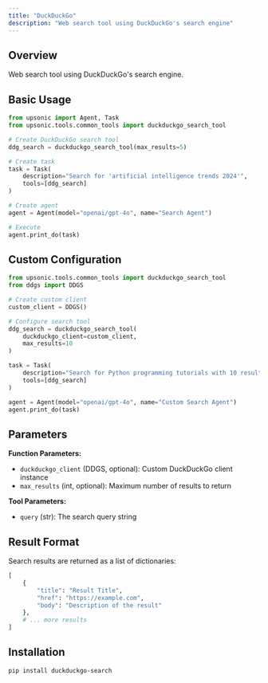 ```yaml
---
title: "DuckDuckGo"
description: "Web search tool using DuckDuckGo's search engine"
---
```


## Overview

Web search tool using DuckDuckGo's search engine.

## Basic Usage

```python
from upsonic import Agent, Task
from upsonic.tools.common_tools import duckduckgo_search_tool

# Create DuckDuckGo search tool
ddg_search = duckduckgo_search_tool(max_results=5)

# Create task
task = Task(
    description="Search for 'artificial intelligence trends 2024'",
    tools=[ddg_search]
)

# Create agent
agent = Agent(model="openai/gpt-4o", name="Search Agent")

# Execute
agent.print_do(task)
```

## Custom Configuration

```python
from upsonic.tools.common_tools import duckduckgo_search_tool
from ddgs import DDGS

# Create custom client
custom_client = DDGS()

# Configure search tool
ddg_search = duckduckgo_search_tool(
    duckduckgo_client=custom_client,
    max_results=10
)

task = Task(
    description="Search for Python programming tutorials with 10 results",
    tools=[ddg_search]
)

agent = Agent(model="openai/gpt-4o", name="Custom Search Agent")
agent.print_do(task)
```

## Parameters

**Function Parameters:**
- `duckduckgo_client` (DDGS, optional): Custom DuckDuckGo client instance
- `max_results` (int, optional): Maximum number of results to return

**Tool Parameters:**
- `query` (str): The search query string

## Result Format

Search results are returned as a list of dictionaries:

```python
[
    {
        "title": "Result Title",
        "href": "https://example.com",
        "body": "Description of the result"
    },
    # ... more results
]
```

## Installation

```bash
pip install duckduckgo-search
```
